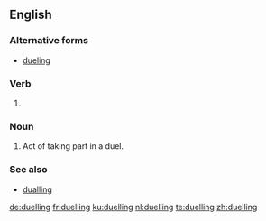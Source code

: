 ==English==

===Alternative forms===
* [[dueling]] {{qualifier|US}}

===Verb===
{{head|en|present participle}}

# {{context|British|lang=en}} {{present participle of|duel|lang=en|nocat=1}}

===Noun===
{{en-noun}}

# Act of taking part in a duel.

===See also===
* [[dualling]]

[[de:duelling]]
[[fr:duelling]]
[[ku:duelling]]
[[nl:duelling]]
[[te:duelling]]
[[zh:duelling]]